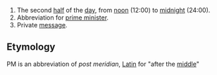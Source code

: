 # The second [[half]] of the [[day]], from [[noon]] (12:00) to [[midnight]] (24:00).
# Abbreviation for [[prime minister]].
# Private [[message]].

== Etymology ==

PM is an abbreviation of ''post meridian'', [[w:Latin|Latin]] for "after the [[middle]]"